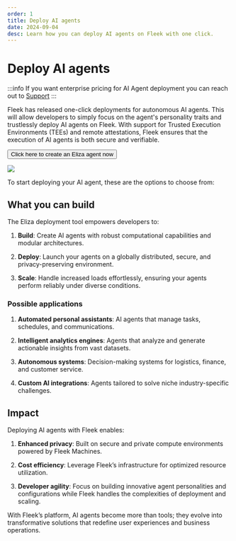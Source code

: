 ```yaml
---
order: 1
title: Deploy AI agents
date: 2024-09-04
desc: Learn how you can deploy AI agents on Fleek with one click.
---
```



# Deploy AI agents

:::info
If you want enterprise pricing for AI Agent deployment you can reach out to [Support](/requests/new/)
:::

Fleek has released one-click deployments for autonomous AI agents. This will allow developers to simply focus on the agent's personality traits and trustlessly deploy AI agents on Fleek. With support for Trusted Execution Environments (TEEs) and remote attestations, Fleek ensures that the execution of AI agents is both secure and verifiable.

<div className="mb-16 w-fit">
  <Button
    variant="secondary"
    href="https://fleek.xyz/eliza/"
    target="_blank"
    rel="noopener noreferrer"
  >
    Click here to create an Eliza agent now
  </Button>
</div>

![](./eliza-fleek.jpg)

To start deploying your AI agent, these are the options to choose from:

<div className='grid grid-cols-1 lg:grid-cols-2 gap-12 mb-12'>

<DocIntroCard
  title="Upload Characterfile"
  description="Upload the characterfile of your AI agent."
  href="/docs/ai-agents/upload-characterfile"
/>
<DocIntroCard
  title="Build From Scratch"
  description="Build your agent from scratch"
  href="/docs/ai-agents/build-from-scratch"
/>
<DocIntroCard
  title="Select Template "
  description="Build your agent from our template"
  href="/docs/ai-agents/select-template"
/>

</div>

<div className="my-12 bg-gray-dark-6 p-[1px]" />

## What you can build

The Eliza deployment tool empowers developers to:

1. **Build**: Create AI agents with robust computational capabilities and modular architectures.

2. **Deploy**: Launch your agents on a globally distributed, secure, and privacy-preserving environment.

3. **Scale**: Handle increased loads effortlessly, ensuring your agents perform reliably under diverse conditions.

### Possible applications

1. **Automated personal assistants**: AI agents that manage tasks, schedules, and communications.

2. **Intelligent analytics engines**: Agents that analyze and generate actionable insights from vast datasets.

3. **Autonomous systems**: Decision-making systems for logistics, finance, and customer service.

4. **Custom AI integrations**: Agents tailored to solve niche industry-specific challenges.

<div className="my-12 bg-gray-dark-6 p-[1px]" />

## Impact

Deploying AI agents with Fleek enables:

1. **Enhanced privacy**: Built on secure and private compute environments powered by Fleek Machines.

2. **Cost efficiency**: Leverage Fleek’s infrastructure for optimized resource utilization.

3. **Developer agility**: Focus on building innovative agent personalities and configurations while Fleek handles the complexities of deployment and scaling.

With Fleek’s platform, AI agents become more than tools; they evolve into transformative solutions that redefine user experiences and business operations.
